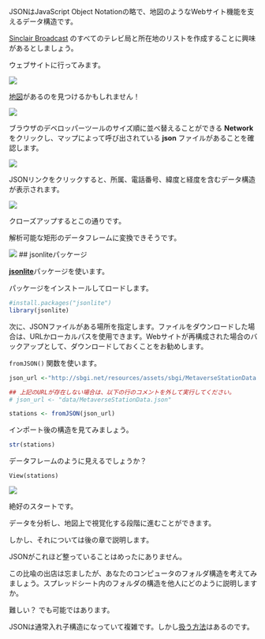 JSONはJavaScript Object Notationの略で、地図のようなWebサイト機能を支えるデータ構造です。

[Sinclair Broadcast](http://sbgi.net/) のすべてのテレビ局と所在地のリストを作成することに興味があるとしましょう。

ウェブサイトに行ってみます。

![](/importing_exporting/json/images/sinclair1.png)

 [地図](http://sbgi.net/tv-stations/)があるのを見つけるかもしれません！

![](/importing_exporting/json/images/sinclair2.png)

ブラウザのデベロッパーツールのサイズ順に並べ替えることができる **Network** をクリックし、マップによって呼び出されている **json** ファイルがあることを確認します。

![](/importing_exporting/json/images/sinclair3.png)

JSONリンクをクリックすると、所属、電話番号、緯度と経度を含むデータ構造が表示されます。

![](/importing_exporting/json/images/sinclair4.png)

クローズアップするとこの通りです。

解析可能な矩形のデータフレームに変換できそうです。

![](/importing_exporting/json/images/sinclair5.png)
## jsonliteパッケージ

 [**jsonlite** ](https://cran.r-project.org/web/packages/jsonlite/vignettes/json-aaquickstart.html)パッケージを使います。

パッケージをインストールしてロードします。

```r
#install.packages("jsonlite")
library(jsonlite)
```

次に、JSONファイルがある場所を指定します。ファイルをダウンロードした場合は、URLかローカルパスを使用できます。Webサイトが再構成された場合のバックアップとして、ダウンロードしておくことをお勧めします。

`fromJSON()` 関数を使います。

```r
json_url <-"http://sbgi.net/resources/assets/sbgi/MetaverseStationData.json"

## 上記のURLが存在しない場合は、以下の行のコメントを外して実行してください。
# json_url <- "data/MetaverseStationData.json"

stations <- fromJSON(json_url)
```

インポート後の構造を見てみましょう。

```r
str(stations)
```

データフレームのように見えるでしょうか？

```
View(stations)
```

![](/importing_exporting/json/images/json_example.png)

絶好のスタートです。

データを分析し、地図上で視覚化する段階に進むことができます。

しかし、それについては後の章で説明します。

JSONがこれほど整っていることはめったにありません。

この比喩の出店は忘ましたが、あなたのコンピュータのフォルダ構造を考えてみましょう。スプレッドシート内のフォルダの構造を他人にどのように説明しますか。

難しい？ でも可能ではあります。

JSONは通常入れ子構造になっていて複雑です。しかし[扱う方法](https://blog.exploratory.io/working-with-json-data-in-very-simple-way-ad7ebcc0bb89)はあるのです。
